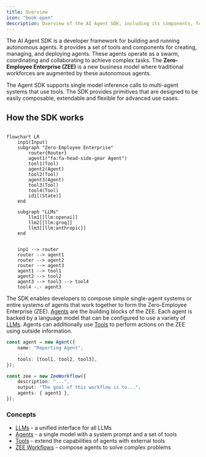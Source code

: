 ```yaml
---
title: Overview
icon: "book-open"
description: Overview of the AI Agent SDK, including its components, features, and how to get started with the Zero-Employee Enterprise (ZEE).
---
```


The AI Agent SDK is a developer framework for building and running autonomous agents. It provides a set of tools and components for creating, managing, and deploying agents. These agents operate as a swarm, coordinating and collaborating to achieve complex tasks. The **Zero-Employee Enterprise (ZEE)** is a new business model where traditional workforces are augmented by these autonomous agents.

The Agent SDK supports single model inference calls to multi-agent systems that use tools. The SDK provides primitives that are designed to be easily composable, extendable and flexible for advanced use cases.

## How the SDK works

```mermaid

flowchart LR
    inp1(Input)
    subgraph "Zero-Employee Enterprise"
        router{Router}
        agent1("fa:fa-head-side-gear Agent")
        tool1(Tool)
        agent2(Agent)
        tool2(Tool)
        agent3(Agent)
        tool3(Tool)
        tool4(Tool)
        id1[(State)]
    end

    subgraph "LLMs"
        llm1[[llm:openai]]
        llm2[[llm:groq]]
        llm3[[llm:anthropic]]
    end


    inp1 --> router
    router --> agent1
    router --> agent2
    router --> agent3
    agent1 --> tool1
    agent2 --> tool2
    agent3 --> tool3 --> tool4
    tool4 -.- agent3

```

The SDK enables developers to compose simple single-agent systems or entire systems of agents that work together to form the Zero-Employee Enterprise (ZEE). [Agents](./concepts/agents) are the building blocks of the ZEE. Each agent is backed by a language model that can be configured to use a variety of [LLMs](./concepts/llms). Agents can additionally use [Tools](./concepts/tools) to perform actions on the ZEE using outside information.


```typescript
const agent = new Agent({
    name: "Reporting Agent",
    ...
    tools: [tool1, tool2, tool3],
});

const zee = new ZeeWorkflow({
    description: "...",
    output: "The goal of this workflow is to...",
    agents: { agent1 },
});
```

### Concepts

- [LLMs](./concepts/llms) - a unified interface for all LLMs
- [Agents](./concepts/agents) - a single model with a system prompt and a set of tools
- [Tools](./concepts/tools) - extend the capabilities of agents with external tools
- [ZEE Workflows](./concepts/zeeworkflows) - compose agents to solve complex problems
